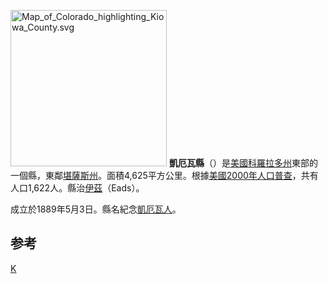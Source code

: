 {{Otheruses|凱厄瓦縣|subject=美國科羅拉多州的一個縣|other=同名的縣}}
[[File:Map_of_Colorado_highlighting_Kiowa_County.svg|250px]]
'''凱厄瓦縣'''（{{lang-en|Kiowa County}}）是[[美國|美國]][[科羅拉多州|科羅拉多州]]東部的一個縣，東鄰[[堪薩斯州|堪薩斯州]]。面積4,625平方公里。根據[[美國2000年人口普查|美國2000年人口普查]]，共有人口1,622人。縣治[[伊茲_(科羅拉多州)|伊茲]]（Eads）。

成立於1889年5月3日。縣名紀念[[凱厄瓦人|凱厄瓦人]]。

==参考==
{{reflist}}
{{凱厄瓦縣 (科羅拉多州)}}
{{Colorado}}
{{Colorado-stub}}

[[Category:科罗拉多州行政区划|K]]